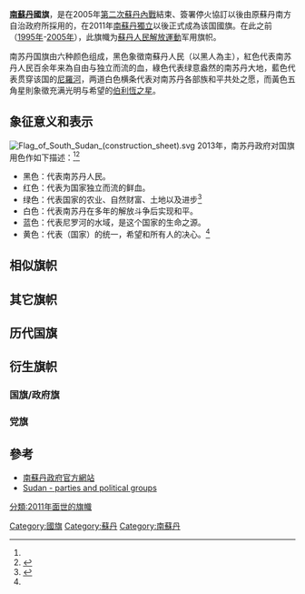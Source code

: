 {{Infobox National flag
| Name = 南蘇丹共和國
| Article = 國旗
| Image = Flag of  South Sudan.svg
| Image_size = 200px
| Use = 010000
| Symbol = 
| Proportion = 1:2
| Adoption = {{start date and age|2005|07|09|df=yes}}
| Design = [[黑|黑]]、[[白|白]]邊[[紅|紅]]、[[綠|綠]]三色橫旗，左面帶藍色等邊三角形，中間有[[金黄色|金黄色]]五角星
| Name2 = 苏丹人民解放运动
| Article2 = 党旗
| Image2 =Flag  of the  President of  South Sudan.svg
| Image2_size = 200px
| Use2 = 
| Symbol2 = 
| Proportion2 = 1:2
| Adoption2 = {{start date and age|2005|07|09|df=yes}}
| Design2 = [[黑|黑]]、[[白|白]]邊[[紅|紅]]、[[綠|綠]]三色橫旗，左面帶深藍色等邊三角形，中間有[[红色|红色]]五角星；右邊有[[南蘇丹國徽|南蘇丹國徽]]
}}

'''[[南蘇丹|南蘇丹]]國旗'''，是在2005年[[第二次蘇丹內戰|第二次蘇丹內戰]]結束、簽署停火協訂以後由原蘇丹南方自治政府所採用的，在2011年[[南蘇丹獨立公投|南蘇丹獨立]]以後正式成為该国國旗。在此之前（[[1995年|1995年]]-[[2005年|2005年]]），此旗幟为[[蘇丹人民解放運動|蘇丹人民解放運動]]军用旗帜。

南苏丹国旗由六种颜色组成，黑色象徵南蘇丹人民（以黑人為主），紅色代表南苏丹人民百余年来為自由与独立而流的血，綠色代表绿意盎然的南苏丹大地，藍色代表贯穿该国的[[尼羅河|尼羅河]]，两道白色横条代表对南苏丹各部族和平共处之愿，而黃色五角星則象徵充满光明与希望的[[伯利恆之星|伯利恆之星]]。

==象征意义和表示==
[[File:Flag_of_South_Sudan_(construction_sheet).svg|left]]
2013年，南苏丹政府对国旗用色作如下描述：<ref name="CRW" /><ref name="CIA">{{cite web|title=Flag of South Sudan|url=https://www.cia.gov/library/publications/the-world-factbook/docs/flagsoftheworld.html|publisher=Central Intelligence Agency|accessdate=22 November 2016|archive-date=2020-03-29|archive-url=https://web.archive.org/web/20200329035706/https://www.cia.gov/library/publications/the-world-factbook/docs/flagsoftheworld.html|dead-url=no}}</ref>
* 黑色：代表南苏丹人民。
* 红色：代表为国家独立而流的鲜血。
* 绿色：代表国家的农业、自然财富、土地以及进步<ref name=":0">{{Cite news|url=https://www.britannica.com/topic/flag-of-South-Sudan|title=flag of South Sudan|newspaper=Encyclopædia Britannica|access-date=2016-10-30|archive-date=2016-10-31|archive-url=https://web.archive.org/web/20161031030735/https://www.britannica.com/topic/flag-of-South-Sudan|dead-url=no}}</ref>
* 白色：代表南苏丹在多年的解放斗争后实现和平。
* 蓝色：代表尼罗河的水域，是这个国家的生命之源。
* 黄色：代表（国家）的统一，希望和所有人的决心。<ref name=":0" />

==相似旗帜==
{{Flag gallery
|File:Flag of South Sudan (3-2).svg|[[南苏丹国旗|南苏丹国旗]]；3:2样式
|File:Flag of Kenya.svg|[[肯尼亚国旗|肯尼亚国旗]]；3:2样式
|File:Flag of Mozambique.svg|[[莫桑比克国旗|莫桑比克国旗]]；3:2样式
|File:Flag of Zimbabwe (3-2).svg|[[津巴布韦国旗|津巴布韦国旗]]；3:2样式
|File:Flag of Cuba (3-2).svg|[[古巴国旗|古巴国旗]]；3:2样式
|File:Flag of Sudan (3-2).svg|[[苏丹国旗|苏丹国旗]]；3:2样式
|File:Flag of Palestine (3-2).svg|[[巴勒斯坦国旗|巴勒斯坦国旗]]；3:2样式
|File:Flag of Jordan (3-2).svg|[[约旦国旗|约旦国旗]]；3:2样式
|File:Flag of the Sahrawi Arab Democratic Republic (3-2).svg|[[西撒哈拉国旗|西撒哈拉国旗]]；3:2样式
|File:Flag of the Bahamas (3-2).svg|[[巴哈马国旗|巴哈马国旗]]；3:2样式
|File:Flag of Kuwait (3-2).svg|[[科威特国旗|科威特国旗]]；3:2样式
|File:Flag of the United Arab Emirates (3-2).svg|[[阿联酋国旗|阿联酋国旗]]；3:2样式
}}

==其它旗帜==
{{Flag gallery
|File:Flag of the SPLA (until 2011).svg|2011年之前的[[苏丹人民解放军|苏丹人民解放军]]的[[军旗|军旗]]，也是南苏丹自治政府总统的武装力量统帅旗
|File:Flag of the SPLA (2011 to present).svg|[[苏丹人民解放军|南苏丹政府军]]的[[军旗|军旗]]，也是南苏丹共和国总统的武装力量统帅旗
|File:Flag of the SPLA-Nasir.svg|[[苏丹人民解放运动|苏丹人民解放运动]]纳萨尔派的[[军旗|军旗]]，也是[[苏丹人民解放军|苏丹人民解放军]]纳萨尔派旗帜
|File:Flag of the South Sudan Liberation Movement.svg|[[南苏丹解放运动|南苏丹解放运动]]的旗帜
|File:Flag of the United Democratic Salvation Front.svg|{{le|联合民主阵线（南苏丹）|United_Democratic_Front_(South_Sudan)}}的旗帜
|File:Flag of the South Sudan Defence Force.svg|[[南苏丹武装力量|南苏丹武装力量]]旗帜
|File:Flag of the South Sudan Defence Army - Cobra Faction.svg|南苏丹国防军 - 眼镜蛇派的旗帜

}}

==历代国旗==
{{Flag gallery
|File:Flag of Egypt (1844-1867).svg|[[奥斯曼帝国|奥斯曼帝国]][[埃及省|埃及省]]<br>（1840年-1867年）
|File:Flag of Muhammad Ali.svg|[[奥斯曼帝国|奥斯曼帝国]][[埃及省|埃及省]]<br>（1867年-1899年）
|File:Ottoman Naval Flag.svg|[[奥斯曼帝国|奥斯曼帝国]]陆军军旗，上面有八角星和新月<br>（1793年-1844年）
|File:Flag of the Ottoman Empire.svg|[[奥斯曼帝国|奥斯曼帝国]]最后一面旗帜，[[坦志麦特|坦志麦特]]改革以后的第一面奥斯曼国旗<br>（1844年-1922年）
|File:Egypt flag 1882.svg|[[埃及苏丹国|埃及苏丹国]]<br>（1899年-1922年）
|File:Flag of the United Kingdom.svg|[[英埃共管苏丹|英埃共管苏丹]]<br>（1899年-1956年）
|File:Flag of Egypt (1922–1958).svg|[[英埃共管苏丹|英埃共管苏丹]]<br>（1899年-1956年）
|File:Flag of Egypt (1952-1958).svg|[[埃及共和国|埃及共和国]]<br>（1952年-1956年）
|File:Flag of Sudan (1956–1970).svg|南苏丹使用的[[苏丹共和国|苏丹共和国]][[国旗|国旗]]<br>（1956年-1970年）
|File:Flag of Sudan.svg|南苏丹使用的[[苏丹国旗|苏丹国旗]]<br>（1970年-2011年）
|File:Flag of South Sudan.svg|[[南苏丹历史|南苏丹自治政府]]<br>（2005年-2011年）
|File:Flag of South Sudan.svg|[[南苏丹共和国|南苏丹共和国]]<br>（2011年—至今）
}}

==衍生旗帜==
===国旗/政府旗===
{{Gallery
|File:Flag of South Sudan.svg|[[南苏丹共和国|南苏丹共和国]]的国旗
|File:Flag of the President of South Sudan.svg|[[南苏丹总统|南苏丹共和国总统旗]]
|File:South Sudan Independence Day flag.svg|[[南苏丹独立公投|南苏丹独立运动解放旗，南苏丹独立运动日所展示的旗帜]]
}}
===党旗===
{{Gallery
|File:Flag of the SPLA (1983).svg|[[苏丹人民解放运动|苏丹人民解放运动]]的党旗(1983)
|File:Flag of the SPLA (1995).svg|[[苏丹人民解放运动|苏丹人民解放运动]]的党旗(1995)
|File:Flag of SPLM-N.svg|[[苏丹人民解放运动|苏丹人民解放运动]]北方局旗帜（位于{{SDN}}的境内的一个政党）
}}

== 參考 ==
* [https://web.archive.org/web/20120429230631/http://www.goss-online.org/magnoliaPublic/en/about/symbols.html 南蘇丹政府官方網站]
* [http://www.crwflags.com/fotw/flags/sd%7D.html#splm Sudan - parties and political groups<!-- Bot generated title -->]{{Wayback|url=http://www.crwflags.com/fotw/flags/sd%7D.html#splm |date=20110614135358 }}
{{非洲题目|国旗}}

[[Category:國旗|Category:國旗]]
[[Category:蘇丹|Category:蘇丹]]
[[Category:南蘇丹|Category:南蘇丹]]
[[分類:2011年面世的旗幟|分類:2011年面世的旗幟]]